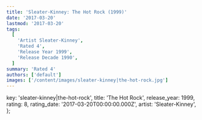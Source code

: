 ```yaml
---
title: 'Sleater-Kinney: The Hot Rock (1999)'
date: '2017-03-20'
lastmod: '2017-03-20'
tags:
  [
    'Artist Sleater-Kinney',
    'Rated 4',
    'Release Year 1999',
    'Release Decade 1990',
  ]
summary: 'Rated 4'
authors: ['default']
images: ['/content/images/sleater-kinney|the-hot-rock.jpg']
---
```


  key: 'sleater-kinney|the-hot-rock',
  title: 'The Hot Rock',
  release_year: 1999,
  rating: 8,
  rating_date: '2017-03-20T00:00:00.000Z',
  artist: 'Sleater-Kinney',
};

<MusicRating data={data} />
